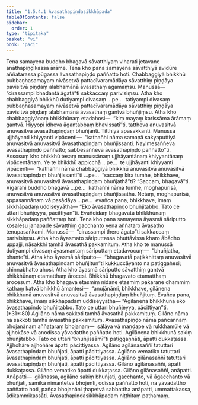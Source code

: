```yaml
---
title: "1.5.4.1 Āvasathapiṇḍasikkhāpada"
tableOfContents: false
sidebar:
  order: 1
type: "tipitaka"
basket: "vi"
book: "paci"
---
```



<DynamicBreadcrumb />

<Division number="203" book="paci" bookNo="2" page="95">

<Paragraph number="664" book="paci">
Tena samayena buddho bhagavā sāvatthiyaṃ viharati jetavane anāthapiṇḍikassa ārāme. Tena kho pana samayena sāvatthiyā avidūre aññatarassa pūgassa āvasathapiṇḍo paññatto hoti. Chabbaggiyā bhikkhū pubbaṇhasamayaṃ nivāsetvā pattacīvaramādāya sāvatthiṃ piṇḍāya pavisitvā piṇḍaṃ alabhamānā āvasathaṃ agamaṃsu. Manussā—  “cirassampi bhadantā āgatā”ti sakkaccaṃ parivisiṃsu. Atha kho chabbaggiyā bhikkhū dutiyampi divasaṃ …pe…  tatiyampi divasaṃ pubbaṇhasamayaṃ nivāsetvā pattacīvaramādāya sāvatthiṃ piṇḍāya pavisitvā piṇḍaṃ alabhamānā āvasathaṃ gantvā bhuñjiṃsu. Atha kho chabbaggiyānaṃ bhikkhūnaṃ etadahosi—  “kiṃ mayaṃ karissāma ārāmaṃ gantvā. Hiyyopi idheva āgantabbaṃ bhavissatī”ti, tattheva anuvasitvā anuvasitvā āvasathapiṇḍaṃ bhuñjanti. Titthiyā apasakkanti. Manussā ujjhāyanti khiyyanti vipācenti—  “kathañhi nāma samaṇā sakyaputtiyā anuvasitvā anuvasitvā āvasathapiṇḍaṃ bhuñjissanti. Nayimesaññeva āvasathapiṇḍo paññatto; sabbesaññeva āvasathapiṇḍo paññatto”ti.
</Paragraph>

<Paragraph number="665" book="paci">
Assosuṃ kho bhikkhū tesaṃ manussānaṃ ujjhāyantānaṃ khiyyantānaṃ vipācentānaṃ. Ye te bhikkhū appicchā …pe…  te ujjhāyanti khiyyanti vipācenti—  “kathañhi nāma chabbaggiyā bhikkhū anuvasitvā anuvasitvā āvasathapiṇḍaṃ bhuñjissantī”ti …pe…  “saccaṃ kira tumhe, bhikkhave, anuvasitvā anuvasitvā āvasathapiṇḍaṃ bhuñjathā”ti? “Saccaṃ, bhagavā”ti. Vigarahi buddho bhagavā …pe…  kathañhi nāma tumhe, moghapurisā, anuvasitvā anuvasitvā āvasathapiṇḍaṃ bhuñjissatha. Netaṃ, moghapurisā, appasannānaṃ vā pasādāya …pe…  evañca pana, bhikkhave, imaṃ sikkhāpadaṃ uddiseyyātha—
</Paragraph>

<Paragraph number="666" book="paci">
<Emphasis>“Eko āvasathapiṇḍo bhuñjitabbo. Tato ce uttari bhuñjeyya, pācittiyan”</Emphasis>ti.
</Paragraph>

<Paragraph number="667" book="paci">
Evañcidaṃ bhagavatā bhikkhūnaṃ sikkhāpadaṃ paññattaṃ hoti.
</Paragraph>

</Division>
<Division number="204" book="paci" bookNo="2" page="96">

<Paragraph number="668" book="paci">
Tena kho pana samayena āyasmā sāriputto kosalesu janapade sāvatthiṃ gacchanto yena aññataro āvasatho tenupasaṅkami. Manussā—  “cirassampi thero āgato”ti sakkaccaṃ parivisiṃsu. Atha kho āyasmato sāriputtassa bhuttāvissa kharo ābādho uppajji, nāsakkhi tamhā āvasathā pakkamituṃ. Atha kho te manussā dutiyampi divasaṃ āyasmantaṃ sāriputtaṃ etadavocuṃ—  “bhuñjatha, bhante”ti. Atha kho āyasmā sāriputto—  “bhagavatā paṭikkhittaṃ anuvasitvā anuvasitvā āvasathapiṇḍaṃ bhuñjitun”ti kukkuccāyanto na paṭiggahesi; chinnabhatto ahosi. Atha kho āyasmā sāriputto sāvatthiṃ gantvā bhikkhūnaṃ etamatthaṃ ārocesi. Bhikkhū bhagavato etamatthaṃ ārocesuṃ.
</Paragraph>

<Paragraph number="669" book="paci">
Atha kho bhagavā etasmiṃ nidāne etasmiṃ pakaraṇe dhammiṃ kathaṃ katvā bhikkhū āmantesi—  “anujānāmi, bhikkhave, gilānena bhikkhunā anuvasitvā anuvasitvā āvasathapiṇḍaṃ bhuñjituṃ. Evañca pana, bhikkhave, imaṃ sikkhāpadaṃ uddiseyyātha—
</Paragraph>

</Division>
<Division number="205" book="paci" bookNo="2" page="96">

<Paragraph number="670" book="paci">
<Emphasis>“Agilānena bhikkhunā eko āvasathapiṇḍo bhuñjitabbo. Tato ce uttari bhuñjeyya, pācittiyan”</Emphasis>ti. (*31*:<Emphasis>80</Emphasis>)
</Paragraph>

</Division>
<Division number="206" book="paci" bookNo="2" page="97">

<Paragraph number="671" book="paci">
<Emphasis>Agilāno</Emphasis> nāma sakkoti tamhā āvasathā pakkamituṃ.
</Paragraph>

<Paragraph number="672" book="paci">
<Emphasis>Gilāno</Emphasis> nāma na sakkoti tamhā āvasathā pakkamituṃ.
</Paragraph>

<Paragraph number="673" book="paci">
<Emphasis>Āvasathapiṇḍo</Emphasis> nāma pañcannaṃ bhojanānaṃ aññataraṃ bhojanaṃ—  sālāya vā maṇḍape vā rukkhamūle vā ajjhokāse vā anodissa yāvadattho paññatto hoti. Agilānena bhikkhunā sakiṃ bhuñjitabbo. Tato ce uttari “bhuñjissāmī”ti paṭiggaṇhāti, āpatti dukkaṭassa. Ajjhohāre ajjhohāre āpatti pācittiyassa.
</Paragraph>

</Division>
<Division number="207" book="paci" bookNo="2" page="97">

<Paragraph number="674" book="paci">
Agilāno agilānasaññī tatuttari āvasathapiṇḍaṃ bhuñjati, āpatti pācittiyassa. Agilāno vematiko tatuttari āvasathapiṇḍaṃ bhuñjati, āpatti pācittiyassa. Agilāno gilānasaññī tatuttari āvasathapiṇḍaṃ bhuñjati, āpatti pācittiyassa.
</Paragraph>

<Paragraph number="675" book="paci">
Gilāno agilānasaññī, āpatti dukkaṭassa. Gilāno vematiko āpatti dukkaṭassa. Gilāno gilānasaññī, anāpatti.
</Paragraph>

</Division>
<Division number="208" book="paci" bookNo="2" page="97">

<Paragraph number="676" book="paci">
Anāpatti—  gilānassa, agilāno sakiṃ bhuñjati, gacchanto, vā āgacchanto vā bhuñjati, sāmikā nimantetvā bhojenti, odissa paññatto hoti, na yāvadattho paññatto hoti, pañca bhojanāni ṭhapetvā sabbattha anāpatti, ummattakassa, ādikammikassāti.

</Paragraph>
</Division>

<Paragraph number="677" type="center" book="paci">
Āvasathapiṇḍasikkhāpadaṃ niṭṭhitaṃ paṭhamaṃ.
</Paragraph>
